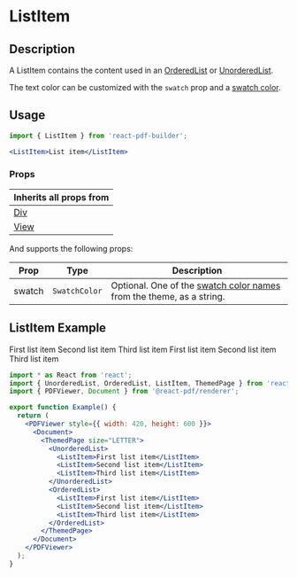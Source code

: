 

<Meta title="Documentation/Components/Lists/ListItem" />

<h1>ListItem</h1>

## Description

A ListItem contains the content used in an [OrderedList](https://justinmahar.github.io/react-pdf-builder/?path=/docs/documentation-components-lists-orderedlist--docs) or [UnorderedList](https://justinmahar.github.io/react-pdf-builder/?path=/docs/documentation-components-lists-unorderedlist--docs).

The text color can be customized with the `swatch` prop and a [swatch color](https://justinmahar.github.io/react-pdf-builder/?path=/docs/documentation-themes--docs#swatch-colors).

## Usage

```jsx
import { ListItem } from 'react-pdf-builder';
```

```jsx
<ListItem>List item</ListItem>
```

### Props

| Inherits all props from                                                                                      |
| ------------------------------------------------------------------------------------------------------------ |
| [Div](https://justinmahar.github.io/react-pdf-builder/?path=/docs/documentation-components-basics-div--docs) |
| [View](https://react-pdf.org/components#view)                                                                |

And supports the following props:

| Prop   | Type          | Description                                                                                                                                                                  |
| ------ | ------------- | ---------------------------------------------------------------------------------------------------------------------------------------------------------------------------- |
| swatch | `SwatchColor` | Optional. One of the [swatch color names](https://justinmahar.github.io/react-pdf-builder/?path=/docs/documentation-themes--docs#swatch-colors) from the theme, as a string. |
  
## ListItem Example

<DocsPDF>
  <UnorderedList>
    <ListItem>First list item</ListItem>
    <ListItem>Second list item</ListItem>
    <ListItem>Third list item</ListItem>
  </UnorderedList>
  <OrderedList>
    <ListItem>First list item</ListItem>
    <ListItem>Second list item</ListItem>
    <ListItem>Third list item</ListItem>
  </OrderedList>
</DocsPDF>

```jsx
import * as React from 'react';
import { UnorderedList, OrderedList, ListItem, ThemedPage } from 'react-pdf-builder';
import { PDFViewer, Document } from '@react-pdf/renderer';

export function Example() {
  return (
    <PDFViewer style={{ width: 420, height: 600 }}>
      <Document>
        <ThemedPage size="LETTER">
          <UnorderedList>
            <ListItem>First list item</ListItem>
            <ListItem>Second list item</ListItem>
            <ListItem>Third list item</ListItem>
          </UnorderedList>
          <OrderedList>
            <ListItem>First list item</ListItem>
            <ListItem>Second list item</ListItem>
            <ListItem>Third list item</ListItem>
          </OrderedList>
        </ThemedPage>
      </Document>
    </PDFViewer>
  );
}
```
